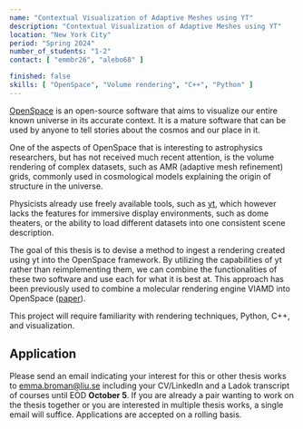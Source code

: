 ```yaml
---
name: "Contextual Visualization of Adaptive Meshes using YT"
description: "Contextual Visualization of Adaptive Meshes using YT"
location: "New York City"
period: "Spring 2024"
number_of_students: "1-2"
contact: [ "emmbr26", "alebo68" ]

finished: false
skills: [ "OpenSpace", "Volume rendering", "C++", "Python" ]
---
```


[OpenSpace](https://openspaceproject.com) is an open-source software that aims to visualize our entire known universe in its accurate context.  It is a mature software that can be used by anyone to tell stories about the cosmos and our place in it.

One of the aspects of OpenSpace that is interesting to astrophysics researchers, but has not received much recent attention, is the volume rendering of complex datasets, such as AMR (adaptive mesh refinement) grids, commonly used in cosmological models explaining the origin of structure in the universe.

Physicists already use freely available tools, such as [yt](https://yt-project.org/), which however lacks the features for immersive display environments, such as dome theaters, or the ability to load different datasets into one consistent scene description.

The goal of this thesis is to devise a method to ingest a rendering created using yt into the OpenSpace framework.  By utilizing the capabilities of yt rather than reimplementing them, we can combine the functionalities of these two software and use each for what it is best at.  This approach has been previously used to combine a molecular rendering engine VIAMD into OpenSpace ([paper](https://www.diva-portal.org/smash/get/diva2:1754819/FULLTEXT01.pdf)).

This project will require familiarity with rendering techniques, Python, C++, and visualization.

## Application
Please send an email indicating your interest for this or other thesis works to [emma.broman@liu.se](mailto:emma.broman@liu.se) including your CV/LinkedIn and a Ladok transcript of courses until EOD **October 5**. If you are already a pair wanting to work on the thesis together or you are interested in multiple thesis works, a single email will suffice.
Applications are accepted on a rolling basis.
